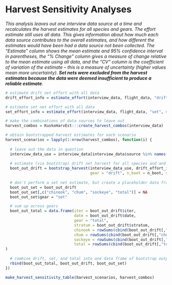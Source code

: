 
# Harvest Sensitivity Analyses {-}

::: {.small data-latex=""}
_This analysis leaves out one interview data source at a time and recalculates the harvest estimates for all species and gears. The effort estimate still uses all data. This gives information about how much each data source contributes to the overall estimates, and how different the estimates would have been had a data source not been collected. The "Estimate" column shows the mean estimate and 95% confidence interval in parentheses, the "% Change" column gives a measure of change relative to the mean estimate using all data, and the "CV" column is the coefficient of variation of the estimate -- this is a measure of uncertainty (higher values mean more uncertainty). **Set nets were excluded from the harvest estimates because the data were deemed insufficient to produce a reliable estimate**._
:::

```r
# estimate drift net effort with all data
drift_effort_info = estimate_effort(interview_data, flight_data, "drift", method = "dbl_exp")

# estimate set net effort with all data
set_effort_info = estimate_effort(interview_data, flight_data, "set", method = "max_per_stratum")

# make the combinations of data sources to leave out
harvest_combos = KuskoHarvEst:::create_harvest_combos(interview_data)

# obtain bootstrapped harvest estimates for each scenario
harvest_scenarios = lapply(1:nrow(harvest_combos), function(i) {
  
  # leave out the data in question
  interview_data_use = interview_data[interview_data$source %in% names(harvest_combos)[which(unlist(harvest_combos[i,]))],]
  
  # estimate (via bootstrap) drift net harvest for all species and and strata
  boot_out_drift = bootstrap_harvest(interview_data_use, drift_effort_info,
                                     gear = "drift", n_boot = n_boot, stratify_interviews = TRUE)
  
  # don't perform a set net estimate, but create a placeholder data frame
  boot_out_set = boot_out_drift
  boot_out_set[,c("chinook", "chum", "sockeye", "total")] = NA
  boot_out_set$gear = "set"

  # sum up across gears
  boot_out_total = data.frame(iter = boot_out_drift$iter, 
                              date = boot_out_drift$date,
                              gear = "total", 
                              stratum = boot_out_drift$stratum,
                              chinook = rowSums(cbind(boot_out_drift[,"chinook"], boot_out_set[,"chinook"]), na.rm = TRUE),
                              chum = rowSums(cbind(boot_out_drift[,"chum"], boot_out_set[,"chum"]), na.rm = TRUE),
                              sockeye = rowSums(cbind(boot_out_drift[,"sockeye"], boot_out_set[,"sockeye"]), na.rm = TRUE),
                              total = rowSums(cbind(boot_out_drift[,"total"], boot_out_set[,"total"]), na.rm = TRUE)
)
  
  # combine drift, set, and total into one data frame of bootstrap output
  rbind(boot_out_total, boot_out_drift, boot_out_set)
})

make_harvest_sensitivity_table(harvest_scenarios, harvest_combos)
```
